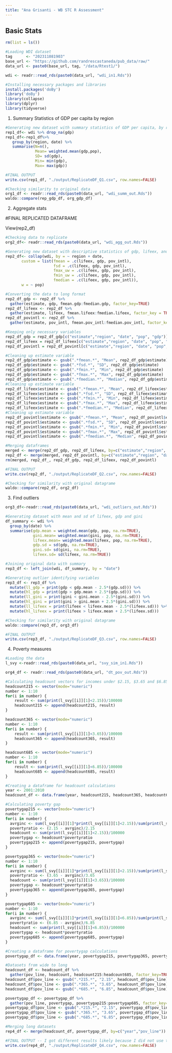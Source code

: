 ```yaml
---
title: "Ana Grisanti - WB STC R Assessment"
---
```


## Basic Stats

```r
rm(list = ls())

#Loading WDI dataset
tag      <- "202311081903"
base_url <- "https://github.com/randrescastaneda/pub_data/raw/"
data_url <- paste0(base_url, tag, "/data/Rtest1/")

wdi <- readr::read_rds(paste0(data_url, "wdi_in1.Rds"))

#Installing necessary packages and libraries
install.packages('doBy')
library('doBy')
library(collapse)
library(dplyr)
library(tidyverse)
```

1.  Summary Statistics of GDP per capita by region

```r
#Generating new dataset with summary statistics of GDP per capita, by region and year
rep1_df<- wdi %>% drop_na(gdp)
rep1_df<-rep1_df%>%
   group_by(region, date) %>%
   summarise(N=n(),
             Mean= weighted.mean(gdp,pop),
             SD= sd(gdp),
             Min= min(gdp),
             Max= max(gdp))

#FINAL OUTPUT
write.csv(rep1_df, "./output/ReplicateDF_Q1.csv", row.names=FALSE)

#Checking similarity to original data
org1_df <- readr::read_rds(paste0(data_url, "wdi_summ_out.Rds"))
waldo::compare(rep_gdp_df, org_gdp_df)
```

2.  Aggregate stats

#FINAL REPLICATED DATAFRAME

View(rep2_df)

```r
#Checking data to replicate 
org2_df<- readr::read_rds(paste0(data_url, "wdi_agg_out.Rds"))

#Generating new dataset with descriptive statistics of gdp, lifeex, and pov_intl
rep2_df<- collap(wdi, by = ~ region + date, 
       custom = list(fmean = .c(lifeex, gdp, pov_intl),
                     fsd = .c(lifeex, gdp, pov_intl),
                     fmax_uw = .c(lifeex, gdp, pov_intl),
                     fmin_uw = .c(lifeex, gdp, pov_intl),
                     fmedian = .c(lifeex, gdp, pov_intl)),
       w = ~ pop)

#Converting the data to long format
rep2_df_gdp <- rep2_df %>%
  gather(estimate, gdp, fmean.gdp:fmedian.gdp, factor_key=TRUE)
rep2_df_lifeex <- rep2_df %>%
  gather(estimate, lifeex, fmean.lifeex:fmedian.lifeex, factor_key = TRUE)
rep2_df_povintl <- rep2_df %>%
  gather(estimate, pov_intl, fmean.pov_intl:fmedian.pov_intl, factor_key = TRUE)

#Keeping only necessary variables
rep2_df_gdp = rep2_df_gdp[c("estimate","region", "date", "pop", "gdp")]
rep2_df_lifeex = rep2_df_lifeex[c("estimate","region", "date", "pop", "lifeex")]
rep2_df_povintl = rep2_df_povintl[c("estimate","region", "date", "pop", "pov_intl")]

#Cleaning up estimate variable
rep2_df_gdp$estimate <- gsub(".*fmean.*", "Mean", rep2_df_gdp$estimate)
rep2_df_gdp$estimate <- gsub(".*fsd.*", "SD", rep2_df_gdp$estimate)
rep2_df_gdp$estimate <- gsub(".*fmin.*", "Min", rep2_df_gdp$estimate)
rep2_df_gdp$estimate <- gsub(".*fmax.*", "Max", rep2_df_gdp$estimate)
rep2_df_gdp$estimate <- gsub(".*fmedian.*", "Median", rep2_df_gdp$estimate)
#Cleaning up estimate variable
rep2_df_lifeex$estimate <- gsub(".*fmean.*", "Mean", rep2_df_lifeex$estimate)
rep2_df_lifeex$estimate <- gsub(".*fsd.*", "SD", rep2_df_lifeex$estimate)
rep2_df_lifeex$estimate <- gsub(".*fmin.*", "Min", rep2_df_lifeex$estimate)
rep2_df_lifeex$estimate <- gsub(".*fmax.*", "Max", rep2_df_lifeex$estimate)
rep2_df_lifeex$estimate <- gsub(".*fmedian.*", "Median", rep2_df_lifeex$estimate)
#Cleaning up estimate variable
rep2_df_povintl$estimate <- gsub(".*fmean.*", "Mean", rep2_df_povintl$estimate)
rep2_df_povintl$estimate <- gsub(".*fsd.*", "SD", rep2_df_povintl$estimate)
rep2_df_povintl$estimate <- gsub(".*fmin.*", "Min", rep2_df_povintl$estimate)
rep2_df_povintl$estimate <- gsub(".*fmax.*", "Max", rep2_df_povintl$estimate)
rep2_df_povintl$estimate <- gsub(".*fmedian.*", "Median", rep2_df_povintl$estimate)

#Merging dataframes
merged <- merge(rep2_df_gdp, rep2_df_lifeex, by=c("estimate","region", "date", "pop"))
rep2_df <- merge(merged, rep2_df_povintl, by=c("estimate","region", "date", "pop"))
rm(merged, rep2_df_, rep2_df_gdp, rep2_df_lifeex, rep2_df_povintl)

#FINAL OUTPUT
write.csv(rep2_df, "./output/ReplicateDF_Q2.csv", row.names=FALSE)

#Checking for similarity with original datagrame
waldo::compare(rep2_df, org2_df)

```

3.  Find outliers

```r
org3_df<-readr::read_rds(paste0(data_url, "wdi_outliers_out.Rds"))

#Generating dataset with mean and sd of lifeex, gdp and gini
df_summary <- wdi %>% 
  group_by(date) %>% 
  summarise(gdp.mean = weighted.mean(gdp, pop, na.rm=TRUE),
            gini.mean= weighted.mean(gini, pop, na.rm=TRUE),
            lifeex.mean= weighted.mean(lifeex, pop, na.rm=TRUE),
            gdp.sd = sd(gdp, na.rm=TRUE),
            gini.sd= sd(gini, na.rm=TRUE),
            lifeex.sd= sd(lifeex, na.rm=TRUE))

#Joining original data with summary 
rep3_df <- left_join(wdi, df_summary, by = "date")

#Generating outlier identifying variables
rep3_df <- rep3_df %>%
  mutate(ll_gdp = print(gdp < gdp.mean - 2.5*(gdp.sd))) %>%
  mutate(hl_gdp = print(gdp > gdp.mean + 2.5*(gdp.sd))) %>%
  mutate(ll_gini = print(gini < gini.mean - 2.5*(gini.sd))) %>%
  mutate(hl_gini = print(gini > gini.mean + 2.5*(gini.sd))) %>%
  mutate(ll_lifeex = print(lifeex < lifeex.mean - 2.5*(lifeex.sd))) %>%
  mutate(hl_lifeex = print(lifeex > lifeex.mean + 2.5*(lifeex.sd)))

#Checking for similarity with original datagrame
waldo::compare(rep3_df, org3_df)

#FINAL OUTPUT
write.csv(rep3_df, "./output/ReplicateDF_Q3.csv", row.names=FALSE)
```

4.  Poverty measures

```r
#Loading the data
l_svy <-readr::read_rds(paste0(data_url, "svy_sim_in1.Rds"))

org4_df <- readr::read_rds(paste0(data_url, "dt_pov_out.Rds"))

#Calculating headcount vectors for incomes under $2.15, $3.65 and $6.85
headcount215 <- vector(mode="numeric")
number <- 1:10
for(i in number) {
    result <- sum(print(l_svy[[i]][1]<2.15))/100000
    headcount215 <- append(headcount215, result)
}

headcount365 <- vector(mode="numeric")
number <- 1:10
for(i in number) {
    result <- sum(print(l_svy[[i]][1]<3.65))/100000
    headcount365 <- append(headcount365, result)
}

headcount685 <- vector(mode="numeric")
number <- 1:10
for(i in number) {
    result <- sum(print(l_svy[[i]][1]<6.85))/100000
    headcount685 <- append(headcount685, result)
}

#Creating a dataframe for headcount calculations
year <- 2001:2010
headcount_df <- data.frame(year, headcount215, headcount365, headcount685) 

#Calculating poverty gap
povertygap215 <- vector(mode="numeric")
number <- 1:10
for(i in number) {
  avrginc <- sum(l_svy[[i]][1]*print(l_svy[[i]][1]<2.15))/sum(print(l_svy[[i]][1]<2.15))
  povertyratio <- (2.15 - avrginc)/2.15
  headcount <- sum(print(l_svy[[i]][1]<2.15))/100000
  povertygap <- headcount*povertyratio
  povertygap215 <- append(povertygap215, povertygap)
}

povertygap365 <- vector(mode="numeric")
number <- 1:10
for(i in number) {
  avrginc <- sum(l_svy[[i]][1]*print(l_svy[[i]][1]<2.15))/sum(print(l_svy[[i]][1]<3.65))
  povertyratio <- (3.65 - avrginc)/3.65
  headcount <- sum(print(l_svy[[i]][1]<3.65))/100000
  povertygap <- headcount*povertyratio
  povertygap365 <- append(povertygap365, povertygap)
}

povertygap685 <- vector(mode="numeric")
number <- 1:10
for(i in number) {
  avrginc <- sum(l_svy[[i]][1]*print(l_svy[[i]][1]<6.85))/sum(print(l_svy[[i]][1]<6.85))
  povertyratio <- (6.85 - avrginc)/6.85
  headcount <- sum(print(l_svy[[i]][1]<6.85))/100000
  povertygap <- headcount*povertyratio
  povertygap685 <- append(povertygap685, povertygap)
}

#Creating a dataframe for povertygap calculations
povertygap_df <- data.frame(year, povertygap215, povertygap365, povertygap685) 

#Datasets from wide to long
headcount_df <- headcount_df %>%
  gather(pov_line, headcount, headcount215:headcount685, factor_key=TRUE)
headcount_df$pov_line <- gsub(".*215.*", "2.15", headcount_df$pov_line)
headcount_df$pov_line <- gsub(".*365.*", "3.65", headcount_df$pov_line)
headcount_df$pov_line <- gsub(".*685.*", "6.85", headcount_df$pov_line)

povertygap_df <- povertygap_df %>%
  gather(pov_line, povertygap, povertygap215:povertygap685, factor_key=TRUE)
povertygap_df$pov_line <- gsub(".*215.*", "2.15", povertygap_df$pov_line)
povertygap_df$pov_line <- gsub(".*365.*", "3.65", povertygap_df$pov_line)
povertygap_df$pov_line <- gsub(".*685.*", "6.85", povertygap_df$pov_line)

#Merging long datasets
rep4_df <- merge(headcount_df, povertygap_df, by=c("year","pov_line"))

#FINAL OUTPUT -- I got different results likely because I did not use the weights. I was not sure how to incorporate this part into the calculations. With more time I might have been able to do so.
write.csv(rep4_df, "./output/ReplicateDF_Q4.csv", row.names=FALSE)
```
